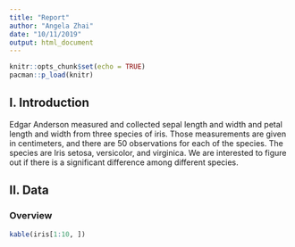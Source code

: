 ```yaml
---
title: "Report"
author: "Angela Zhai"
date: "10/11/2019"
output: html_document
---
```


```r
knitr::opts_chunk$set(echo = TRUE)
pacman::p_load(knitr)
```

## I. Introduction

Edgar Anderson measured and collected sepal length and width and petal length and width from three species of iris. Those measurements are given in centimeters, and there are 50 observations for each of the species. The species are Iris setosa, versicolor, and virginica. We are interested to figure out if there is a significant difference among different species.


## II. Data

### Overview

```r
kable(iris[1:10, ])
```

